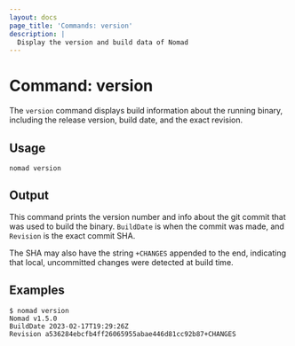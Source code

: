```yaml
---
layout: docs
page_title: 'Commands: version'
description: |
  Display the version and build data of Nomad
---
```


# Command: version

The `version` command displays build information about the running binary,
including the release version, build date, and the exact revision.

## Usage

```plaintext
nomad version
```

## Output

This command prints the version number and info about the git commit that was
used to build the binary. `BuildDate` is when the commit was made,
and `Revision` is the exact commit SHA.

The SHA may also have the string `+CHANGES` appended to the end,
indicating that local, uncommitted changes were detected at build time.

## Examples

```shell-session
$ nomad version
Nomad v1.5.0
BuildDate 2023-02-17T19:29:26Z
Revision a536284ebcfb4ff26065955abae446d81cc92b87+CHANGES
```
